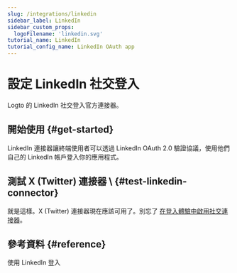 ```yaml
---
slug: /integrations/linkedin
sidebar_label: LinkedIn
sidebar_custom_props:
  logoFilename: 'linkedin.svg'
tutorial_name: LinkedIn
tutorial_config_name: LinkedIn OAuth app
---
```




# 設定 LinkedIn 社交登入

Logto 的 LinkedIn 社交登入官方連接器。

<GuideTip />

## 開始使用 \{#get-started}

LinkedIn 連接器讓終端使用者可以透過 LinkedIn OAuth 2.0 驗證協議，使用他們自己的 LinkedIn 帳戶登入你的應用程式。

<Integration />

## 測試 X (Twitter) 連接器 \ \{#test-linkedin-connector}

就是這樣。X (Twitter) 連接器現在應該可用了。別忘了 [在登入體驗中啟用社交連接器](/connectors/social-connectors/#enable-social-sign-in)。

## 參考資料 \{#reference}

<Url href="https://learn.microsoft.com/en-us/linkedin/consumer/integrations/self-serve/sign-in-with-linkedin">
  使用 LinkedIn 登入
</Url>
